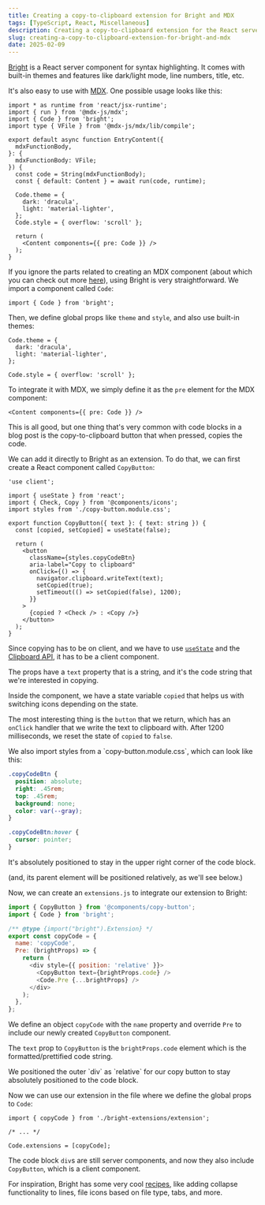 ```yaml
---
title: Creating a copy-to-clipboard extension for Bright and MDX
tags: [TypeScript, React, Miscellaneous]
description: Creating a copy-to-clipboard extension for the React server component syntax highlighter Bright and MDX.
slug: creating-a-copy-to-clipboard-extension-for-bright-and-mdx
date: 2025-02-09
---
```


[Bright](https://bright.codehike.org/) is a React server component for syntax highlighting. It comes with built-in themes and features like dark/light mode, line numbers, title, etc.

It's also easy to use with [MDX](https://mdxjs.com/). One possible usage looks like this: 

```app/components/blog-entry/index.tsx
import * as runtime from 'react/jsx-runtime';
import { run } from '@mdx-js/mdx';
import { Code } from 'bright';
import type { VFile } from '@mdx-js/mdx/lib/compile';

export default async function EntryContent({
  mdxFunctionBody,
}: {
  mdxFunctionBody: VFile;
}) {
  const code = String(mdxFunctionBody);
  const { default: Content } = await run(code, runtime);

  Code.theme = {
    dark: 'dracula',
    light: 'material-lighter',
  };
  Code.style = { overflow: 'scroll' };

  return (
    <Content components={{ pre: Code }} />
  );
}
```

If you ignore the parts related to creating an MDX component (about which you can check out more [here](https://rivea0.github.io/blog/converting-mdx-files-with-frontmatter-into-an-mdx-component-nextjs-13)), using Bright is very straightforward. We import a component called `Code`:

```tsx
import { Code } from 'bright';
```

Then, we define global props like `theme` and `style`, and also use built-in themes:

```tsx
Code.theme = {
  dark: 'dracula',
  light: 'material-lighter',
};

Code.style = { overflow: 'scroll' };
```

To integrate it with MDX, we simply define it as the `pre` element for the MDX component:

```tsx
<Content components={{ pre: Code }} />
```

This is all good, but one thing that's very common with code blocks in a blog post is the copy-to-clipboard button that when pressed, copies the code.

We can add it directly to Bright as an extension.
To do that, we can first create a React component called `CopyButton`:

```app/components/copy-button/index.tsx
'use client';

import { useState } from 'react';
import { Check, Copy } from '@components/icons';
import styles from './copy-button.module.css';

export function CopyButton({ text }: { text: string }) {
  const [copied, setCopied] = useState(false);

  return (
    <button
      className={styles.copyCodeBtn}
      aria-label="Copy to clipboard"
      onClick={() => {
        navigator.clipboard.writeText(text);
        setCopied(true);
        setTimeout(() => setCopied(false), 1200);
      }}
    >
      {copied ? <Check /> : <Copy />}
    </button>
  );
}
```

Since copying has to be on client, and we have to use [`useState`](https://react.dev/reference/react/useState) and the [Clipboard API](https://developer.mozilla.org/en-US/docs/Web/API/Clipboard_API), it has to be a client component.

The props have a `text` property that is a string, and it's the code string that we're interested in copying.

Inside the component, we have a state variable `copied` that helps us with switching icons depending on the state.

The most interesting thing is the `button` that we return, which has an `onClick` handler that we write the text to clipboard with. After 1200 milliseconds, we reset the state of `copied` to `false`.

<Note>
We also import styles from a `copy-button.module.css`, which can look like this:

```app/components/copy-button/copy-button.module.css
.copyCodeBtn {
  position: absolute;
  right: .45rem;
  top: .45rem;
  background: none;
  color: var(--gray);
}

.copyCodeBtn:hover {
  cursor: pointer;
}
```

It's absolutely positioned to stay in the upper right corner of the code block.

(and, its parent element will be positioned relatively, as we'll see below.)
</Note>

Now, we can create an `extensions.js` to integrate our extension to Bright:

```app/components/blog-entry/bright-extensions/extension.js
import { CopyButton } from '@components/copy-button';
import { Code } from 'bright';

/** @type {import("bright").Extension} */
export const copyCode = {
  name: 'copyCode',
  Pre: (brightProps) => {
    return (
      <div style={{ position: 'relative' }}>
        <CopyButton text={brightProps.code} />
        <Code.Pre {...brightProps} />
      </div>
    );
  },
};
```

We define an object `copyCode` with the `name` property and override `Pre` to include our newly created `CopyButton` component.

The `text` prop to `CopyButton` is the `brightProps.code` element which is the formatted/prettified code string.

<Note>
We positioned the outer `div` as `relative` for our copy button to stay absolutely positioned to the code block.
</Note>

Now we can use our extension in the file where we define the global props to `Code`:

```app/components/blog-entry/index.tsx
import { copyCode } from './bright-extensions/extension';

/* ... */

Code.extensions = [copyCode];
```

The code block `div`s are still server components, and now they also include `CopyButton`, which is a client component.

For inspiration, Bright has some very cool [recipes](https://bright.codehike.org/recipes), like adding collapse functionality to lines, file icons based on file type, tabs, and more.
